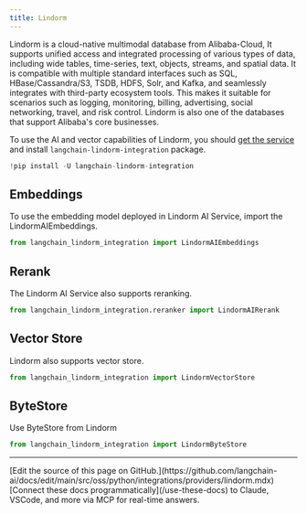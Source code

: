 ```yaml
---
title: Lindorm
---
```


Lindorm is a cloud-native multimodal database from Alibaba-Cloud, It supports unified access and integrated processing of various types of data, including wide tables, time-series, text, objects, streams, and spatial data. It is compatible with multiple standard interfaces such as SQL, HBase/Cassandra/S3, TSDB, HDFS, Solr, and Kafka, and seamlessly integrates with third-party ecosystem tools. This makes it suitable for scenarios such as logging, monitoring, billing, advertising, social networking, travel, and risk control. Lindorm is also one of the databases that support Alibaba's core businesses.

To use the AI and vector capabilities of Lindorm, you should [get the service](https://help.aliyun.com/document_detail/174640.html?spm=a2c4g.11186623.help-menu-172543.d_0_1_0.4c6367558DN8Uq) and install `langchain-lindorm-integration` package.

```python
!pip install -U langchain-lindorm-integration
```

## Embeddings

To use the embedding model deployed in Lindorm AI Service, import the LindormAIEmbeddings.

```python
from langchain_lindorm_integration import LindormAIEmbeddings
```

## Rerank

The Lindorm AI Service also supports reranking.

```python
from langchain_lindorm_integration.reranker import LindormAIRerank
```

## Vector Store

Lindorm also supports vector store.

```python
from langchain_lindorm_integration import LindormVectorStore
```

## ByteStore

Use ByteStore from Lindorm

```python
from langchain_lindorm_integration import LindormByteStore
```

---

<Callout icon="pen-to-square" iconType="regular">
    [Edit the source of this page on GitHub.](https://github.com/langchain-ai/docs/edit/main/src/oss/python/integrations/providers/lindorm.mdx)
</Callout>
<Tip icon="terminal" iconType="regular">
    [Connect these docs programmatically](/use-these-docs) to Claude, VSCode, and more via MCP for    real-time answers.
</Tip>
